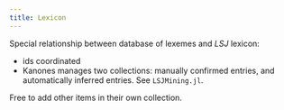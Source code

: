 ```yaml
---
title: Lexicon
---
```


Special relationship between database of lexemes and *LSJ* lexicon:

- ids coordinated
- Kanones manages two collections: manually confirmed entries, and automatically inferred entries.  See `LSJMining.jl`.

Free to add other items in their own collection.